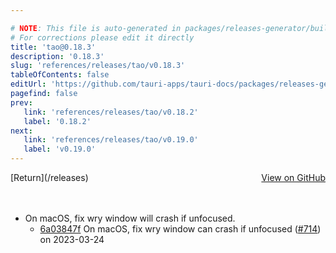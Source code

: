 ```yaml
---

# NOTE: This file is auto-generated in packages/releases-generator/build.ts
# For corrections please edit it directly
title: 'tao@0.18.3'
description: '0.18.3'
slug: 'references/releases/tao/v0.18.3'
tableOfContents: false
editUrl: 'https://github.com/tauri-apps/tauri-docs/packages/releases-generator/build.ts'
pagefind: false
prev:
   link: 'references/releases/tao/v0.18.2'
   label: '0.18.2'
next:
   link: 'references/releases/tao/v0.19.0'
   label: 'v0.19.0'
---
```


<div style="margin-bottom:3rem; display: flex; justify-content: space-between; align-items: center"><span>[Return](/releases)</span><span><a href="https://github.com/tauri-apps/tao/releases/tag/tao-v0.18.3">View on GitHub</a></span></div>

- On macOS, fix wry window will crash if unfocused.
  - [6a03847f](https://github.com/tauri-apps/tao/commit/6a03847f6d1343315174c9cd41b58a4cd2798657) On macOS, fix wry window can crash if unfocused ([#714](https://github.com/tauri-apps/tao/pull/714)) on 2023-03-24

